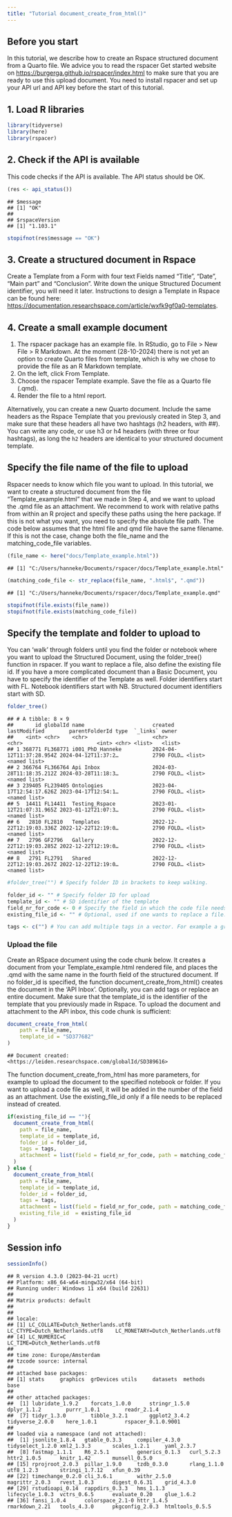 ```yaml
---
title: "Tutorial document_create_from_html()"
---
```


## Before you start

In this tutorial, we describe how to create an Rspace structured document from a Quarto file. We advice you to read the rspacer Get started website on <https://burgerga.github.io/rspacer/index.html> to make sure that you are ready to use this upload document. You need to install rspacer and set up your API url and API key before the start of this tutorial.

## 1. Load R libraries

``` r
library(tidyverse)
library(here)
library(rspacer)
```

## 2. Check if the API is available

This code checks if the API is available. The API status should be OK.

``` r
(res <- api_status())
```

```         
## $message
## [1] "OK"
## 
## $rspaceVersion
## [1] "1.103.1"
```

``` r
stopifnot(res$message == "OK")
```

## 3. Create a structured document in Rspace

Create a Template from a Form with four text Fields named "Title", "Date", "Main part" and "Conclusion". Write down the unique Structured Document identifier, you will need it later. Instructions to design a Template in Rspace can be found here: <https://documentation.researchspace.com/article/wxfk9gf0a0-templates>.

## 4. Create a small example document

1.  The rspacer package has an example file. In RStudio, go to File \> New File \> R Markdown. At the moment (28-10-2024) there is not yet an option to create Quarto files from template, which is why we chose to provide the file as an R Markdown template.
2.  On the left, click From Template.
3.  Choose the rspacer Template example. Save the file as a Quarto file (.qmd).
4.  Render the file to a html report.

Alternatively, you can create a new Quarto document. Include the same headers as the Rspace Template that you previously created in Step 3, and make sure that these headers all have two hashtags (h2 headers, with \##). You can write any code, or use h3 or h4 headers (with three or four hashtags), as long the `h2` headers are identical to your structured document template.

## Specify the file name of the file to upload

Rspacer needs to know which file you want to upload. In this tutorial, we want to create a structured document from the file "Template_example.html" that we made in Step 4, and we want to upload the .qmd file as an attachment. We recommend to work with relative paths from within an R project and specify these paths using the here package. If this is not what you want, you need to specify the absolute file path. The code below assumes that the html file and qmd file have the same filename. If this is not the case, change both the file_name and the matching_code_file variables.

``` r
(file_name <- here("docs/Template_example.html"))
```

```         
## [1] "C:/Users/hanneke/Documents/rspacer/docs/Template_example.html"
```

``` r
(matching_code_file <- str_replace(file_name, ".html$", ".qmd"))
```

```         
## [1] "C:/Users/hanneke/Documents/rspacer/docs/Template_example.qmd"
```

``` r
stopifnot(file.exists(file_name))
stopifnot(file.exists(matching_code_file))
```

## Specify the template and folder to upload to

You can 'walk' through folders until you find the folder or notebook where you want to upload the Structured Document, using the folder_tree() function in rspacer. If you want to replace a file, also define the existing file id. If you have a more complicated document than a Basic Document, you have to specify the identifier of the Template as well. Folder identifiers start with FL. Notebook identifiers start with NB. Structured document identifiers start with SD.

``` r
folder_tree()
```

```         
## # A tibble: 8 × 9
##       id globalId name                      created                  lastModified        parentFolderId type  `_links` owner       
##    <int> <chr>    <chr>                     <chr>                    <chr>                        <int> <chr> <list>   <list>      
## 1 368771 FL368771 i001_PhD_Hanneke          2024-04-12T11:37:28.954Z 2024-04-12T11:37:2…           2790 FOLD… <list>   <named list>
## 2 366764 FL366764 Api Inbox                 2024-03-28T11:18:35.212Z 2024-03-28T11:18:3…           2790 FOLD… <list>   <named list>
## 3 239405 FL239405 Ontologies                2023-04-17T12:54:17.626Z 2023-04-17T12:54:1…           2790 FOLD… <list>   <named list>
## 5  14411 FL14411  Testing_Rspace            2023-01-12T21:07:31.965Z 2023-01-12T21:07:3…           2790 FOLD… <list>   <named list>
## 6   2810 FL2810   Templates                 2022-12-22T12:19:03.336Z 2022-12-22T12:19:0…           2790 FOLD… <list>   <named list>
## 7   2796 GF2796   Gallery                   2022-12-22T12:19:03.285Z 2022-12-22T12:19:0…           2790 FOLD… <list>   <named list>
## 8   2791 FL2791   Shared                    2022-12-22T12:19:03.267Z 2022-12-22T12:19:0…           2790 FOLD… <list>   <named list>
```

``` r
#folder_tree("") # Specify folder ID in brackets to keep walking.

folder_id <- "" # Specify folder ID for upload
template_id <- "" # SD identifier of the template
field_nr_for_code <- 0 # Specify the field in which the code file needs to be attached.
existing_file_id <- "" # Optional, used if one wants to replace a file. Leave empty string if no file needs to be created.

tags <- c("") # You can add multiple tags in a vector. For example a grant number, or "finished" or "in progress" or "failed".
```

### Upload the file

Create an RSpace document using the code chunk below. It creates a document from your Template_example.html rendered file, and places the .qmd with the same name in the fourth field of the structured document. If no folder_id is specified, the function document_create_from_html() creates the document in the 'API Inbox'. Optionally, you can add tags or replace an entire document. Make sure that the template_id is the identifier of the template that you previously made in Rspace. To upload the document and attachment to the API inbox, this code chunk is sufficient:

``` r
document_create_from_html(
    path = file_name,
    template_id = "SD377682"
)
```

```         
## Document created: <https://leiden.researchspace.com/globalId/SD389616>
```

The function document_create_from_html has more parameters, for example to upload the document to the specified notebook or folder. If you want to upload a code file as well, it will be added in the number of the field as an attachment. Use the existing_file_id only if a file needs to be replaced instead of created.

``` r
if(existing_file_id == ""){
  document_create_from_html(
    path = file_name,
    template_id = template_id,
    folder_id = folder_id,
    tags = tags,
    attachment = list(field = field_nr_for_code, path = matching_code_file)
  )
} else {
  document_create_from_html(
    path = file_name,
    template_id = template_id,
    folder_id = folder_id,
    tags = tags,
    attachment = list(field = field_nr_for_code, path = matching_code_file),
    existing_file_id  = existing_file_id
  )
}
```

## Session info

``` r
sessionInfo()
```

```         
## R version 4.3.0 (2023-04-21 ucrt)
## Platform: x86_64-w64-mingw32/x64 (64-bit)
## Running under: Windows 11 x64 (build 22631)
## 
## Matrix products: default
## 
## 
## locale:
## [1] LC_COLLATE=Dutch_Netherlands.utf8  LC_CTYPE=Dutch_Netherlands.utf8    LC_MONETARY=Dutch_Netherlands.utf8
## [4] LC_NUMERIC=C                       LC_TIME=Dutch_Netherlands.utf8    
## 
## time zone: Europe/Amsterdam
## tzcode source: internal
## 
## attached base packages:
## [1] stats     graphics  grDevices utils     datasets  methods   base     
## 
## other attached packages:
##  [1] lubridate_1.9.2    forcats_1.0.0      stringr_1.5.0      dplyr_1.1.2        purrr_1.0.1        readr_2.1.4       
##  [7] tidyr_1.3.0        tibble_3.2.1       ggplot2_3.4.2      tidyverse_2.0.0    here_1.0.1         rspacer_0.1.0.9001
## 
## loaded via a namespace (and not attached):
##  [1] jsonlite_1.8.4   gtable_0.3.3     compiler_4.3.0   tidyselect_1.2.0 xml2_1.3.3       scales_1.2.1     yaml_2.3.7      
##  [8] fastmap_1.1.1    R6_2.5.1         generics_0.1.3   curl_5.2.3       httr2_1.0.5      knitr_1.42       munsell_0.5.0   
## [15] rprojroot_2.0.3  pillar_1.9.0     tzdb_0.3.0       rlang_1.1.0      utf8_1.2.3       stringi_1.7.12   xfun_0.39       
## [22] timechange_0.2.0 cli_3.6.1        withr_2.5.0      magrittr_2.0.3   rvest_1.0.3      digest_0.6.31    grid_4.3.0      
## [29] rstudioapi_0.14  rappdirs_0.3.3   hms_1.1.3        lifecycle_1.0.3  vctrs_0.6.5      evaluate_0.20    glue_1.6.2      
## [36] fansi_1.0.4      colorspace_2.1-0 httr_1.4.5       rmarkdown_2.21   tools_4.3.0      pkgconfig_2.0.3  htmltools_0.5.5
```
